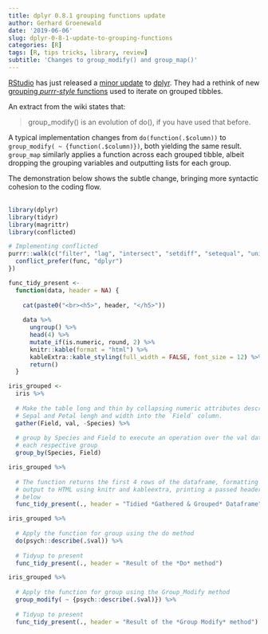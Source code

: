 ```yaml
---
title: dplyr 0.8.1 grouping functions update
author: Gerhard Groenewald
date: '2019-06-06'
slug: dplyr-0-8-1-update-to-grouping-functions
categories: [R]
tags: [R, tips tricks, library, review]
subtitle: 'Changes to group_modify() and group_map()'
---
```


[RStudio](https://www.rstudio.com) has just released a [minor update](https://www.tidyverse.org/articles/2019/05/dplyr-0-8-1/) to [dplyr](https://dplyr.tidyverse.org).  They had a rethink of new [grouping *purrr-style* functions](https://dplyr.tidyverse.org/reference/group_map.html) used to iterate on grouped tibbles.

An extract from the wiki states that:

> group_modify() is an evolution of do(), if you have used that before.

A typical implementation changes from `do(function(.$column))` to `group_modify( ~ {function(.$column)})`, both yielding the same result.  `group_map` similarly applies a function across each grouped tibble, albeit dropping the grouping variables and outputting lists for each group.

The demonstration below shows the subtle change, bringing more syntactic cohesion to the coding flow.<br><br>


```r
library(dplyr)
library(tidyr)
library(magrittr)
library(conflicted)

# Implementing conflicted
purrr::walk(c("filter", "lag", "intersect", "setdiff", "setequal", "union"), function(func) {
  conflict_prefer(func, "dplyr")
})
```

```r
func_tidy_present <-
  function(data, header = NA) {
    
    cat(paste0("<br><h5>", header, "</h5>"))
    
    data %>% 
      ungroup() %>%
      head(4) %>% 
      mutate_if(is.numeric, round, 2) %>% 
      knitr::kable(format = "html") %>%
      kableExtra::kable_styling(full_width = FALSE, font_size = 12) %>% 
      return()
  }
```

```r
iris_grouped <-
  iris %>% 
  
  # Make the table long and thin by collapsing numeric attributes describing
  # Sepal and Petal lengh and width into the `Field` column.
  gather(Field, val, -Species) %>% 
  
  # group by Species and Field to execute an operation over the val data for
  # each respective group
  group_by(Species, Field)

iris_grouped %>%
  
  # The function returns the first 4 rows of the dataframe, formatting the
  # output to HTML using knitr and kableextra, printing a passed header as shown
  # below
  func_tidy_present(., header = "Tidied *Gathered & Grouped* Dataframe")
```

```r
iris_grouped %>%
  
  # Apply the function for group using the do method
  do(psych::describe(.$val)) %>%
  
  # Tidyup to present
  func_tidy_present(., header = "Result of the *Do* method")

iris_grouped %>% 
  
  # Apply the function for group using the Group_Modify method
  group_modify( ~ {psych::describe(.$val)}) %>% 
  
  # Tidyup to present
  func_tidy_present(., header = "Result of the *Group Modify* method")
```

